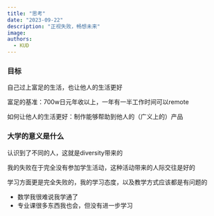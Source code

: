 ```yaml
---
title: "思考"
date: "2023-09-22"
description: "正视失败，畅想未来"
image: 
authors:
  - KUD
---
```


### 目标

自己过上富足的生活，也让他人的生活更好

富足的基准：700w日元年收以上，一年有一半工作时间可以remote

如何让他人的生活更好：制作能够帮助到他人的（广义上的）产品

### 大学的意义是什么

认识到了不同的人，这就是diversity带来的

我的失败在于完全没有参加学生活动，这种活动带来的人际交往是好的

学习方面更是完全失败的，我的学习态度，以及教学方式应该都是有问题的
- 数学我很难说我学通了
- 专业课很多东西我也会，但没有进一步学习

